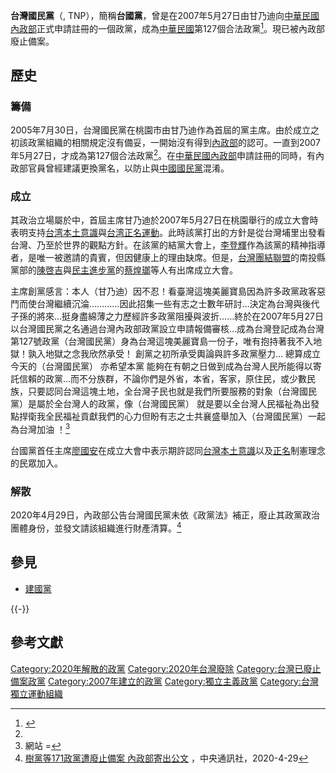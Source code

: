 
{{NOT|中國國民黨}}
{{Infobox political party
| name = 台灣國民黨
| ideology = 中立
| position = [[中间派|中间派]]
| chairperson = 甘乃迪
| foundation =2007年5月27日
| dissolution =2020年4月29日
| headquarters = {{ROC}}[[桃園市|桃園市]][[桃園區|桃園區]]中山東路二巷十號
| membership = 6800
| website =www.twkmt.mymailer.com{{Dead link}}
| country = 中华民国
}}
'''台灣國民黨'''（{{lang|en|Taiwan Nationalist Party}}, TNP），簡稱'''台國黨'''，曾是在2007年5月27日由甘乃迪向[[中華民國內政部|中華民國內政部]]正式申請註冊的一個政黨，成為[[中華民國|中華民國]]第127個合法政黨<ref name="中央廣播電台">{{cite news|url= http://www.rti.org.tw/News/NewsContentHome.aspx?NewsID=72057|title= 第126政黨 台灣國民黨27日成立|publisher= [[中央廣播電台|中央廣播電台]]|date= 2007-05-28|accessdate= 2008-06-20}}{{dead link|date=2018年1月 |bot=InternetArchiveBot |fix-attempted=yes }}</ref>。現已被內政部廢止備案。

== 歷史 ==
=== 籌備 ===
2005年7月30日，台灣國民黨在桃園市由甘乃迪作為首屆的黨主席。由於成立之初該政黨組織的相關規定沒有備妥，一開始沒有得到[[中華民國內政部|內政部]]的認可。一直到2007年5月27日，才成為第127個合法政黨<ref name="中央廣播電台"/>。在[[中華民國內政部|中華民國內政部]]申請註冊的同時，有內政部官員曾經建議更換黨名，以防止與[[中國國民黨|中國國民黨]]混淆。

===成立===
其政治立場屬於中，首屆主席甘乃迪於2007年5月27日在桃園舉行的成立大會時表明支持[[台湾本土意識|台湾本土意識]]與[[台湾正名運動|台湾正名運動]]。此時該黨打出的方針是從台灣埔里出發看台灣、乃至於世界的觀點方針。在該黨的結黨大會上，[[李登輝|李登輝]]作為該黨的精神指導者，是唯一被邀請的貴賓，但因健康上的理由缺席。但是，[[台灣團結聯盟|台灣團結聯盟]]的南投縣黨部的[[陳啓吉|陳啓吉]]與[[民主進步黨|民主進步黨]]的[[蔡煌瑯|蔡煌瑯]]等人有出席成立大會。

主席創黨感言：本人（甘乃迪）因不忍！看臺灣這塊美麗寶島因為許多政黨政客惡鬥而使台灣繼續沉淪…………因此招集一些有志之士數年研討…決定為台灣與後代子孫的將來…挺身盡綿薄之力歷經許多政黨阻擾與波折……終於在2007年5月27日 以台灣國民黨之名通過台灣內政部政黨設立申請報備審核…成為台灣登記成為台灣第127號政黨（台灣國民黨）身為台灣這塊美麗寶島一份子，唯有抱持著我不入地獄！孰入地獄之念我欣然承受！ 創黨之初所承受輿論與許多政黨壓力… 總算成立今天的（台灣國民黨） 亦希望本黨 能夠在有朝之日做到成為台灣人民所能得以寄託信賴的政黨…而不分族群，不論你們是外省，本省，客家，原住民，或少數民族，只要認同台灣這塊土地，全台灣子民也就是我們所要服務的對象（台灣國民黨）是屬於全台灣人的政黨，像（台灣國民黨） 就是要以全台灣人民福祉為出發點捍衛我全民福祉貢獻我們的心力但盼有志之士共襄盛舉加入（台灣國民黨）一起為台灣加油 ！<ref>網站 ={{website|www.twkmt.mymailer.com.tw}}</ref>

台國黨首任主席[[廖國安|廖國安]]在成立大會中表示期許認同[[台灣本土意識|台灣本土意識]]以及[[台灣正名運動|正名]]制憲理念的民眾加入。

===解散===
2020年4月29日，內政部公告台灣國民黨未依《政黨法》補正，廢止其政黨政治團體身份，並發文請該組織進行財產清算。<ref>[https://www.cna.com.tw/news/firstnews/202004290210.aspx 樹黨等171政黨遭廢止備案 內政部寄出公文] {{Wayback|url=https://www.cna.com.tw/news/firstnews/202004290210.aspx |date=20200505145945 }}，中央通訊社，2020-4-29</ref>

== 參見 ==
* [[建國黨|建國黨]]

{{-}}

== 參考文獻 ==
{{reflist}}

{{中華民國政黨}}

[[Category:2020年解散的政黨|Category:2020年解散的政黨]]
[[Category:2020年台灣廢除|Category:2020年台灣廢除]]
[[Category:台灣已廢止備案政黨|Category:台灣已廢止備案政黨]]
[[Category:2007年建立的政黨|Category:2007年建立的政黨]]
[[Category:獨立主義政黨|Category:獨立主義政黨]]
[[Category:台灣獨立運動組織|Category:台灣獨立運動組織]]